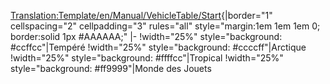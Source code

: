 <noinclude>[[Translation:Template/en/Manual/VehicleTable/Start]]</noinclude>{|border="1" cellspacing="2" cellpadding="3" rules="all" style="margin:1em 1em 1em 0; border:solid 1px #AAAAAA;"
|-
!width="25%" style="background: #ccffcc"|Tempéré
!width="25%" style="background: #ccccff"|Arctique
!width="25%" style="background: #ffffcc"|Tropical
!width="25%" style="background: #ff9999"|Monde des Jouets